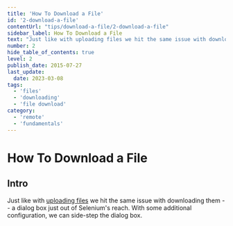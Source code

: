 ```yaml
---
title: 'How To Download a File'
id: '2-download-a-file'
contentUrl: "tips/download-a-file/2-download-a-file"
sidebar_label: How To Download a File
text: "Just like with uploading files we hit the same issue with downloading them a dialog box just out of Selenium's reach. With some additional configuration, we can side-step the dialog box."
number: 2
hide_table_of_contents: true
level: 2
publish_date: 2015-07-27
last_update:
  date: 2023-03-08
tags:
  - 'files'
  - 'downloading'
  - 'file download'
category:
  - 'remote'
  - 'fundamentals'
---
```


# How To Download a File

## Intro

Just like with [uploading files](/docs/how-to-upload-a-file/) we hit the same issue with downloading them -- a dialog box
just out of Selenium's reach. With some additional configuration, we can side-step the dialog box.


<DropdownMarkdown folderName='2-download-a-file' />
